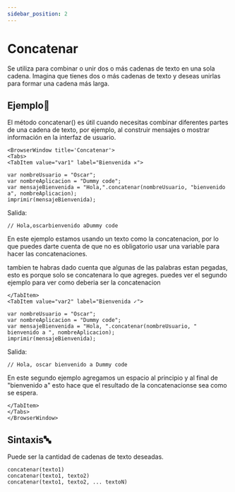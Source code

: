 ```yaml
---
sidebar_position: 2
---
```




# Concatenar

Se utiliza para combinar o unir dos o más cadenas de texto en una sola cadena. Imagina que tienes dos o más cadenas de texto y deseas unirlas para formar una cadena más larga.

## Ejemplo📝

El método concatenar() es útil cuando necesitas combinar diferentes partes de una cadena de texto, por ejemplo, al construir mensajes o mostrar información en la interfaz de usuario.

```mdx-code-block
<BrowserWindow title='Concatenar'>
<Tabs>
<TabItem value="var1" label="Bienvenida ✕">
```

```dummy
var nombreUsuario = "Oscar";
var nombreAplicacion = "Dummy code";
var mensajeBienvenida = "Hola,".concatenar(nombreUsuario, "bienvenido a", nombreAplicacion);
imprimir(mensajeBienvenida);
```

Salida:
```dummy
// Hola,oscarbienvenido aDummy code
```

En este ejemplo estamos usando un texto como la concatenacion, por lo que puedes darte cuenta de que no es obligatorio usar una variable para hacer las concatenaciones.

tambien te habras dado cuenta que algunas de las palabras estan pegadas, esto es porque solo se concatenara lo que agreges.
puedes ver el segundo ejemplo para ver como deberia ser la concatenacion

```mdx-code-block
</TabItem>
<TabItem value="var2" label="Bienvenida ✓">
```

```dummy
var nombreUsuario = "Oscar";
var nombreAplicacion = "Dummy code";
var mensajeBienvenida = "Hola, ".concatenar(nombreUsuario, " bienvenido a ", nombreAplicacion);
imprimir(mensajeBienvenida);
```

Salida:
```dummy
// Hola, oscar bienvenido a Dummy code
```

En este segundo ejemplo agregamos un espacio al principio y al final de "bienvenido a" esto hace que el resultado de la concatenacionse sea como se espera.
```mdx-code-block
</TabItem>
</Tabs>
</BrowserWindow>
```

## Sintaxis🔤

Puede ser la cantidad de cadenas de texto deseadas.

```dummy
concatenar(texto1)
concatenar(texto1, texto2)
concatenar(texto1, texto2, ... textoN)
```

